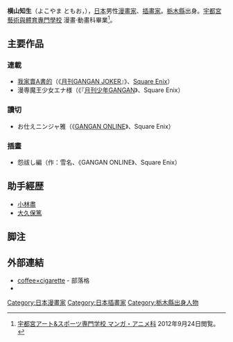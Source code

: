 {{Infobox 漫畫家
|姓名 = 横山知生
|畫像 = 
|畫像尺寸 = 
|附註 = 
|日語原文 = よこやま ともお
|羅馬字 = Yokoyama Tomoo
|國籍 = {{JPN}}
|出生日期 = 
|職業 = [[漫畫家|漫畫家]]、[[插畫家|插畫家]]
|活躍時期 = 
|類型 = [[少年漫畫|少年]]、[[青年漫畫|青年]]
|代表作 = 《[[我家賣A書的|我家賣A書的]]》
|獎項 = 
|簽名 = 
|官方網站 = http://ameblo.jp/ryanpin/ 
}}
{{漫画}}
'''横山知生'''（よこやま ともお，{{bd||3月9日|}}），[[日本|日本]]男性[[漫畫家|漫畫家]]、[[插畫家|插畫家]]。[[栃木縣|栃木縣]]出身。[[宇都宮藝術與體育專門學校|宇都宮藝術與體育專門學校]] 漫畫‧動畫科畢業<ref>[http://www.ubdc.ac.jp/art_sports/gakka/art.html 宇都宮アート&スポーツ専門学校 マンガ・アニメ科] {{webarchive|url=https://web.archive.org/web/20141016035531/http://www.ubdc.ac.jp/art_sports/gakka/art.html |date=2014-10-16 }} 2012年9月24日閲覧。</ref>。

== 主要作品 ==
=== 連載 ===
* [[我家賣A書的|我家賣A書的]]（《[[月刊GANGAN_JOKER|月刊GANGAN JOKER]]』》、[[Square_Enix|Square Enix]]）
* 漫専魔王少女エナ様（《『[[月刊少年GANGAN|月刊少年GANGAN]]》、Square Enix）

===讀切===
* お仕えニンジャ雅（《[[GANGAN_ONLINE|GANGAN ONLINE]]》、Square Enix）

===插畫===
* 怨祓し編（作：雪名、《GANGAN ONLINE》、Square Enix）

== 助手經歴 ==
* [[小林盡|小林盡]]
* [[大久保篤|大久保篤]]

== 脚注 ==

<references />

== 外部連結==
* [http://ameblo.jp/ryanpin/ coffee×cigarette] {{Wayback|url=http://ameblo.jp/ryanpin/ |date=20210118231931 }} - 部落格
* {{Twitter|ryanpin}}

{{DEFAULTSORT:Yokoyama Tomoo}}
[[Category:日本漫畫家|Category:日本漫畫家]]
[[Category:日本插畫家|Category:日本插畫家]]
[[Category:栃木縣出身人物|Category:栃木縣出身人物]]